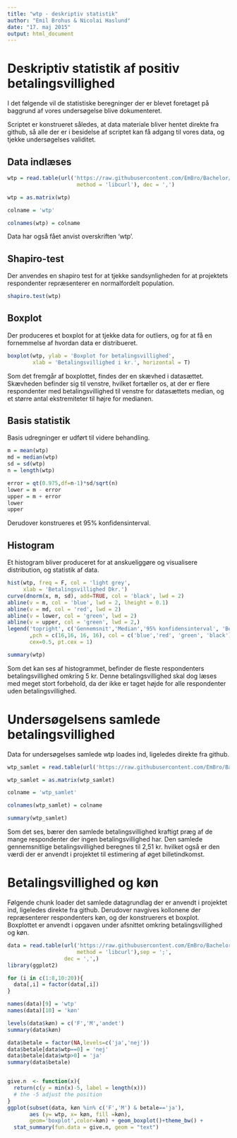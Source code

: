 ```yaml
---
title: "wtp - deskriptiv statistik"
author: "Emil Brohus & Nicolai Haslund"
date: "17. maj 2015"
output: html_document
---
```


# Deskriptiv statistik af positiv betalingsvillighed

I det følgende vil de statistiske beregninger der er blevet foretaget på baggrund af vores undersøgelse blive dokumenteret.

Scriptet er konstrueret således, at data materiale bliver hentet direkte fra github, så alle der er i besidelse af scriptet kan få adgang til vores data, og tjekke undersøgelses validitet.

## Data indlæses

```r
wtp = read.table(url('https://raw.githubusercontent.com/EmBro/Bachelor/master/wtp.csv',
                      method = 'libcurl'), dec = ',')

wtp = as.matrix(wtp)

colname = 'wtp'

colnames(wtp) = colname

```
Data har også fået anvist overskriften 'wtp'.

## Shapiro-test

Der anvendes en shapiro test for at tjekke sandsynligheden for at projektets respondenter repræsenterer en normalfordelt population.

```r
shapiro.test(wtp)
```

## Boxplot

Der produceres et boxplot for at tjekke data for outliers, og for at få en fornemmelse af hvordan data er distribueret.

```r
boxplot(wtp, ylab = 'Boxplot for betalingsvillighed',
        xlab = 'Betalingsvillighed i kr.', horizontal = T)
```

Som det fremgår af boxplottet, findes der en skævhed i datasættet. Skævheden befinder sig til venstre, hvilket fortæller os, at der er flere respondenter med betalingsvillighed til venstre for datasættets median, og et større antal ekstremiteter til højre for medianen.

## Basis statistik

Basis udregninger er udført til videre behandling.

```r
m = mean(wtp)
md = median(wtp)
sd = sd(wtp)
n = length(wtp)

error = qt(0.975,df=n-1)*sd/sqrt(n)
lower = m - error
upper = m + error
lower
upper
```

Derudover konstrueres et 95% konfidensinterval.

## Histogram

Et histogram bliver produceret for at anskueliggøre og visualisere distribution, og statistik af data.

```r
hist(wtp, freq = F, col = 'light grey',
     xlab = 'Betalingsvillighed Dkr.')
curve(dnorm(x, m, sd), add=TRUE, col = 'black', lwd = 2)
abline(v = m, col = 'blue', lwd = 2, lheight = 0.1)
abline(v = md, col = 'red', lwd = 2)
abline(v = lower, col = 'green', lwd = 2)
abline(v = upper, col = 'green', lwd = 2,)
legend('topright', c('Gennemsnit','Median','95% konfidensinterval', 'Bell curve')
       ,pch = c(16,16, 16, 16), col = c('blue','red', 'green', 'black'),
       cex=0.5, pt.cex = 1)

summary(wtp)
```

Som det kan ses af histogrammet, befinder de fleste respondenters betalingsvillighed omkring 5 kr. Denne betalingsvillighed skal dog læses med meget stort forbehold, da der ikke er taget højde for alle respondenter uden betalingsvillighed.

# Undersøgelsens samlede betalingsvillighed

Data for undersøgelses samlede wtp loades ind, ligeledes direkte fra github.

```r
wtp_samlet = read.table(url('https://raw.githubusercontent.com/EmBro/Bachelor/master/samlet_wtp.csv', method = 'libcurl'), dec = ',')

wtp_samlet = as.matrix(wtp_samlet)

colname = 'wtp_samlet'

colnames(wtp_samlet) = colname

summary(wtp_samlet)

```
Som det ses, bærer den samlede betalingsvillighed kraftigt præg af de mange respondenter der ingen betalingsvillighed har. Den samlede gennemsnitlige betalingsvillighed beregnes til 2,51 kr. hvilket også er den værdi der er anvendt i projektet til estimering af øget billetindkomst.

# Betalingsvillighed og køn

Følgende chunk loader det samlede datagrundlag der er anvendt i projektet ind, ligeledes direkte fra github.
Derudover navgives kollonene der repræsenterer respondenters køn, og der konstruerers et boxplot. Boxplottet er anvendt i opgaven under afsnittet omkring betalingsvillighed og køn.

```r
data = read.table(url('https://raw.githubusercontent.com/EmBro/Bachelor/master/RawData.csv',
                      method = 'libcurl'),sep = ';',
                  dec = ',',)
library(ggplot2)
```

```r
for (i in c(1:8,10:20)){
  data[,i] = factor(data[,i])
}

names(data)[9] = 'wtp'
names(data)[10] = 'køn'

levels(data$køn) = c('F','M','andet')
summary(data$køn)

data$betale = factor(NA,levels=c('ja','nej'))
data$betale[data$wtp==0] = 'nej'
data$betale[data$wtp>0] = 'ja'
summary(data$betale)


give.n  <- function(x){
  return(c(y = min(x)-5, label = length(x)))
  # the -5 adjust the position
}
ggplot(subset(data, køn %in% c('F','M') & betale=='ja'),
       aes (y= wtp, x= køn, fill =køn),
       geom='boxplot',color=køn) + geom_boxplot()+theme_bw() + 
  stat_summary(fun.data = give.n, geom = "text")

```

